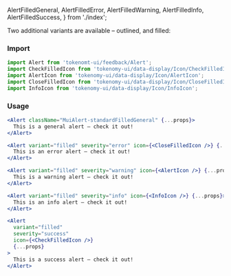   AlertFilledGeneral,
  AlertFilledError,
  AlertFilledWarning,
  AlertFilledInfo,
  AlertFilledSuccess,
} from './index';

<Title>Alert Variants</Title>
<Subtitle>
  Two additional variants are available – outlined, and filled:
</Subtitle>

### Import

```jsx
import Alert from 'tokenomt-ui/feedback/Alert';
import CheckFilledIcon from 'tokenomy-ui/data-display/Icon/CheckFilledIcon';
import AlertIcon from 'tokenomy-ui/data-display/Icon/AlertIcon';
import CloseFilledIcon from 'tokenomy-ui/data-display/Icon/CloseFilledIcon';
import InfoIcon from 'tokenomy-ui/data-display/Icon/InfoIcon';
```

### Usage

<AlertFilledGeneral />

```jsx
<Alert className="MuiAlert-standardFilledGeneral" {...props}>
  This is a general alert — check it out!
</Alert>
```

<AlertFilledError />

```jsx
<Alert variant="filled" severity="error" icon={<CloseFilledIcon />} {...props}>
  This is an error alert — check it out!
</Alert>
```

<AlertFilledWarning />

```jsx
<Alert variant="filled" severity="warning" icon={<AlertIcon />} {...props}>
  This is a warning alert — check it out!
</Alert>
```

<AlertFilledInfo />

```jsx
<Alert variant="filled" severity="info" icon={<InfoIcon />} {...props}>
  This is an info alert — check it out!
</Alert>
```

<AlertFilledSuccess />

```jsx
<Alert
  variant="filled"
  severity="success"
  icon={<CheckFilledIcon />}
  {...props}
>
  This is a success alert — check it out!
</Alert>
```
